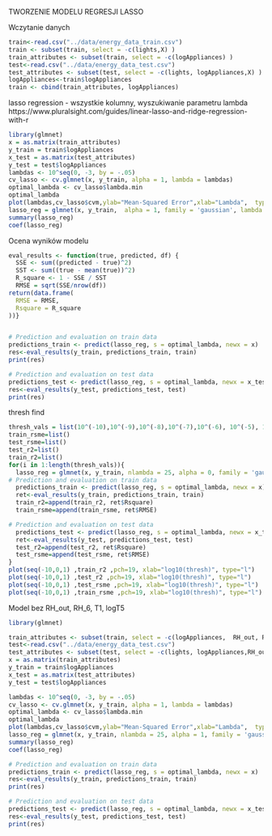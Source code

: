 
TWORZENIE MODELU REGRESJI LASSO 

Wczytanie danych
```r
train<-read.csv("../data/energy_data_train.csv")
train <- subset(train, select = -c(lights,X) )
train_attributes <- subset(train, select = -c(logAppliances) )
test<-read.csv("../data/energy_data_test.csv")
test_attributes <- subset(test, select = -c(lights, logAppliances,X) )
logAppliances<-train$logAppliances
train <- cbind(train_attributes, logAppliances)
```

lasso regression - wszystkie kolumny, wyszukiwanie parametru lambda
https://www.pluralsight.com/guides/linear-lasso-and-ridge-regression-with-r

```r
library(glmnet)
x = as.matrix(train_attributes)
y_train = train$logAppliances
x_test = as.matrix(test_attributes)
y_test = test$logAppliances
lambdas <- 10^seq(0, -3, by = -.05)
cv_lasso <- cv.glmnet(x, y_train, alpha = 1, lambda = lambdas)
optimal_lambda <- cv_lasso$lambda.min
optimal_lambda
plot(lambdas,cv_lasso$cvm,ylab="Mean-Squared Error",xlab="Lambda",  type="l") 
lasso_reg = glmnet(x, y_train,  alpha = 1, family = 'gaussian', lambda = optimal_lambda,thresh = 1e-07)
summary(lasso_reg)
coef(lasso_reg)
```
Ocena wyników modelu
```r
eval_results <- function(true, predicted, df) {
  SSE <- sum((predicted - true)^2)
  SST <- sum((true - mean(true))^2)
  R_square <- 1 - SSE / SST
  RMSE = sqrt(SSE/nrow(df))
return(data.frame(
  RMSE = RMSE,
  Rsquare = R_square
))}


# Prediction and evaluation on train data
predictions_train <- predict(lasso_reg, s = optimal_lambda, newx = x)
res<-eval_results(y_train, predictions_train, train)
print(res)

# Prediction and evaluation on test data
predictions_test <- predict(lasso_reg, s = optimal_lambda, newx = x_test)
res<-eval_results(y_test, predictions_test, test)
print(res)
```
thresh find

```r
thresh_vals = list(10^(-10),10^(-9),10^(-8),10^(-7),10^(-6), 10^(-5), 10^(-4), 10^(-3), 10^(-2), 10^(-1), 10^(-0))
train_rsme=list()
test_rsme=list()
test_r2=list()
train_r2=list()
for(i in 1:length(thresh_vals)){
  lasso_reg = glmnet(x, y_train, nlambda = 25, alpha = 0, family = 'gaussian', lambda = optimal_lambda,thresh = thresh_vals[i])
# Prediction and evaluation on train data
  predictions_train <- predict(lasso_reg, s = optimal_lambda, newx = x)
  ret<-eval_results(y_train, predictions_train, train)
  train_r2=append(train_r2, ret$Rsquare)
  train_rsme=append(train_rsme, ret$RMSE)

# Prediction and evaluation on test data
  predictions_test <- predict(lasso_reg, s = optimal_lambda, newx = x_test)
  ret<-eval_results(y_test, predictions_test, test)
  test_r2=append(test_r2, ret$Rsquare)
  test_rsme=append(test_rsme, ret$RMSE)
}
plot(seq(-10,0,1) ,train_r2 ,pch=19, xlab="log10(thresh)", type="l")
plot(seq(-10,0,1) ,test_r2 ,pch=19, xlab="log10(thresh)", type="l")
plot(seq(-10,0,1) ,test_rsme ,pch=19, xlab="log10(thresh)", type="l")
plot(seq(-10,0,1) ,train_rsme ,pch=19, xlab="log10(thresh)", type="l")
```
Model bez RH_out, RH_6, T1, logT5
```r
library(glmnet)

train_attributes <- subset(train, select = -c(logAppliances,  RH_out, RH_6, T1, logT5) )
test<-read.csv("../data/energy_data_test.csv")
test_attributes <- subset(test, select = -c(lights, logAppliances,RH_out, RH_6, T1, logT5,X) )
x = as.matrix(train_attributes)
y_train = train$logAppliances
x_test = as.matrix(test_attributes)
y_test = test$logAppliances

lambdas <- 10^seq(0, -3, by = -.05)
cv_lasso <- cv.glmnet(x, y_train, alpha = 1, lambda = lambdas)
optimal_lambda <- cv_lasso$lambda.min
optimal_lambda
plot(lambdas,cv_lasso$cvm,ylab="Mean-Squared Error",xlab="Lambda",  type="l")
lasso_reg = glmnet(x, y_train, nlambda = 25, alpha = 1, family = 'gaussian', lambda = optimal_lambda,thresh = 1e-07)
summary(lasso_reg)
coef(lasso_reg)

# Prediction and evaluation on train data
predictions_train <- predict(lasso_reg, s = optimal_lambda, newx = x)
res<-eval_results(y_train, predictions_train, train)
print(res)

# Prediction and evaluation on test data
predictions_test <- predict(lasso_reg, s = optimal_lambda, newx = x_test)
res<-eval_results(y_test, predictions_test, test)
print(res)
```

